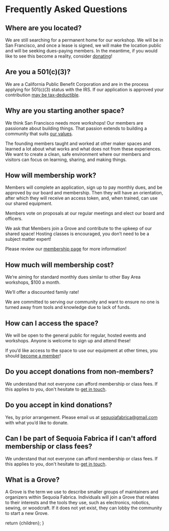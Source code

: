 

# Frequently Asked Questions

## Where are you located?

We are still searching for a permanent home for our workshop. We will be in San Francisco, and once a lease is signed, we will make the location public and will be seeking dues-paying members. In the meantime, if you would like to see this become a reality, consider [donating](https://opencollective.com/sequoia-fabrica)!


## **Are you a 501(c)(3)?**

We are a California Public Benefit Corporation and are in the process applying for 501(c)(3) status with the IRS. If our application is approved your contribution [may be tax-deductible](https://www.irs.gov/charities-non-profits/charitable-organizations/contributions-to-organization-with-irs-application-pending). 


## Why are you starting another space?

We think San Francisco needs more workshops! Our members are passionate about building things. That passion extends to building a community that suits [our values](./code_of_conduct).

The founding members taught and worked at other maker spaces and learned a lot about what works and what does not from these experiences. We want to create a clean, safe environment where our members and visitors can focus on learning, sharing, and making things. 


## How will membership work?

Members will complete an application, sign up to pay monthly dues, and be approved by our board and membership. Then they will have an orientation, after which they will receive an access token, and, when trained, can use our shared equipment.

Members vote on proposals at our regular meetings and elect our board and officers. 

We ask that Members join a Grove and contribute to the upkeep of our shared space! Hosting classes is encouraged, you don’t need to be a subject matter expert!

Please review our [membership page](./membership) for more information!


## How much will membership cost?

We’re aiming for standard monthly dues similar to other Bay Area workshops, $100 a month.

We’ll offer a discounted family rate!

We are committed to serving our community and want to ensure no one is turned away from tools and knowledge due to lack of funds.


## How can I access the space?

We will be open to the general public for regular, hosted events and workshops. Anyone is welcome to sign up and attend these! 
 
If you’d like access to the space to use our equipment at other times, you should [become a member](./membership)!


## Do you accept donations from non-members?

We understand that not everyone can afford membership or class fees. If this applies to you, don't hesitate to [get in touch](./contact).

## Do you accept in kind donations?

Yes, by prior arrangement. Please email us at [sequoiafabrica@gmail.com](mailto:sequoiafabrica@gmail.com) with what you’d like to donate.


## Can I be part of Sequoia Fabrica if I can't afford membership or class fees?

We understand that not everyone can afford membership or class fees. If this applies to you, don't hesitate to [get in touch](./contact). 


## What is a Grove?

A Grove is the term we use to describe smaller groups of maintainers and organizers within Sequoia Fabrica. Individuals will join a Grove that relates to their interests and the tools they use, such as electronics, robotics, sewing, or woodcraft. If it does not yet exist, they can lobby the community to start a new Grove. 

  return <DocumentLayout>{children}</DocumentLayout>;
}